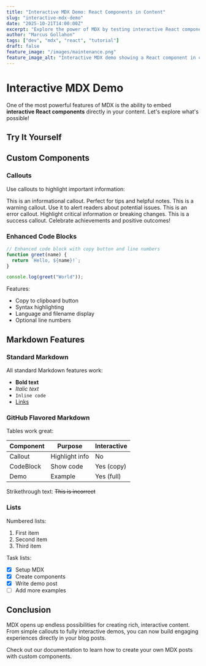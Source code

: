 ```yaml
---
title: "Interactive MDX Demo: React Components in Content"
slug: "interactive-mdx-demo"
date: "2025-10-21T14:00:00Z"
excerpt: "Explore the power of MDX by testing interactive React components embedded directly in blog content. See state management, custom components, and more."
author: "Marcus Gollahon"
tags: ["dev", "mdx", "react", "tutorial"]
draft: false
feature_image: "/images/maintenance.png"
feature_image_alt: "Interactive MDX demo showing a React component in content"
---
```


# Interactive MDX Demo

One of the most powerful features of MDX is the ability to embed **interactive React components** directly in your content. Let's explore what's possible!

## Try It Yourself

<Demo
  initialValue="Hello, MDX!"
  description="Edit the text below and click the button to see React state management in action."
/>

## Custom Components

### Callouts

Use callouts to highlight important information:

<Callout type="info" title="Information">
  This is an informational callout. Perfect for tips and helpful notes.
</Callout>

<Callout type="warning" title="Warning">
  This is a warning callout. Use it to alert readers about potential issues.
</Callout>

<Callout type="error" title="Error">
  This is an error callout. Highlight critical information or breaking changes.
</Callout>

<Callout type="success" title="Success">
  This is a success callout. Celebrate achievements and positive outcomes!
</Callout>

### Enhanced Code Blocks

```javascript
// Enhanced code block with copy button and line numbers
function greet(name) {
  return `Hello, ${name}!`;
}

console.log(greet("World"));
```

Features:
- Copy to clipboard button
- Syntax highlighting
- Language and filename display
- Optional line numbers

## Markdown Features

### Standard Markdown

All standard Markdown features work:

- **Bold text**
- *Italic text*
- `Inline code`
- [Links](https://nextjs.org)

### GitHub Flavored Markdown

Tables work great:

| Component | Purpose | Interactive |
|-----------|---------|-------------|
| Callout | Highlight info | No |
| CodeBlock | Show code | Yes (copy) |
| Demo | Example | Yes (full) |

Strikethrough text: ~~This is incorrect~~

### Lists

Numbered lists:
1. First item
2. Second item
3. Third item

Task lists:
- [x] Setup MDX
- [x] Create components
- [x] Write demo post
- [ ] Add more examples

## Conclusion

MDX opens up endless possibilities for creating rich, interactive content. From simple callouts to fully interactive demos, you can now build engaging experiences directly in your blog posts.

<Callout type="success" title="Ready to start?">
  Check out our documentation to learn how to create your own MDX posts with custom components.
</Callout>
